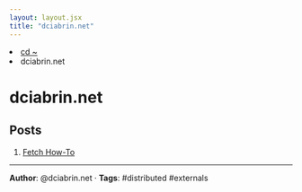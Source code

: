 ```yaml
---
layout: layout.jsx
title: "dciabrin.net"
---
```


<nav className="breadcrumb">
  <li><a href="/">cd ~</a></li>
  <li>dciabrin.net</li>
</nav>

# dciabrin.net



## Posts

1. [Fetch How-To](https://dciabrin.net/fetch-how-to)

---

**Author**: @dciabrin.net · **Tags**: #distributed #externals
